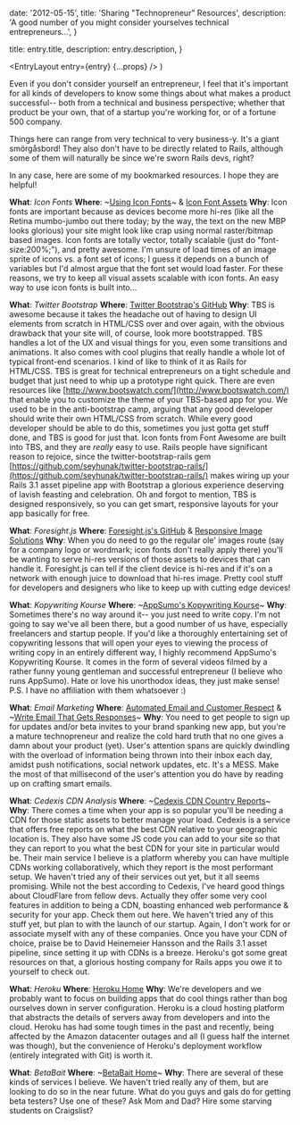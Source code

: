 
  date: '2012-05-15',
  title: 'Sharing "Technopreneur" Resources',
  description:
    'A good number of you might consider yourselves technical entrepreneurs...',
}

  title: entry.title,
  description: entry.description,
}

  <EntryLayout
    entry={entry}
    {...props}
  />
)

Even if you don't consider yourself an entrepreneur, I feel that it's important for all kinds of developers to know some things about what makes a product successful-- both from a technical and business perspective; whether that product be your own, that of a startup you're working for, or of a fortune 500 company.

Things here can range from very technical to very business-y. It's a giant smörgåsbord! They also don't have to be directly related to Rails, although some of them will naturally be since we're sworn Rails devs, right?

In any case, here are some of my bookmarked resources. I hope they are helpful!

**What**: _Icon Fonts_
**Where**: ~[Using Icon Fonts]()~ & [Icon Font Assets](http://css-tricks.com/flat-icons-icon-fonts/)
**Why**: Icon fonts are important because as devices become more hi-res (like all the Retina mumbo-jumbo out there today; by the way, the text on the new MBP looks glorious) your site might look like crap using normal raster/bitmap based images. Icon fonts are totally vector, totally scalable (just do "font-size:200%;"), and pretty awesome. I'm unsure of load times of an image sprite of icons vs. a font set of icons; I guess it depends on a bunch of variables but I'd almost argue that the font set would load faster. For these reasons, we try to keep all visual assets scalable with icon fonts. An easy way to use icon fonts is built into...

**What**: _Twitter Bootstrap_
**Where**: [Twitter Bootstrap's GitHub](http://getbootstrap.com/)
**Why**: TBS is awesome because it takes the headache out of having to design UI elements from scratch in HTML/CSS over and over again, with the obvious drawback that your site will, of course, look more bootstrapped. TBS handles a lot of the UX and visual things for you, even some transitions and animations. It also comes with cool plugins that really handle a whole lot of typical front-end scenarios. I kind of like to think of it as Rails for HTML/CSS. TBS is great for technical entrepreneurs on a tight schedule and budget that just need to whip up a prototype right quick. There are even resources like [http://www.bootswatch.com/](http://www.bootswatch.com/) that enable you to customize the theme of your TBS-based app for you. We used to be in the anti-bootstrap camp, arguing that any good developer should write their own HTML/CSS from scratch. While every good developer should be able to do this, sometimes you just gotta get stuff done, and TBS is good for just that. Icon fonts from Font Awesome are built into TBS, and they are _really_ easy to use. Rails people have significant reason to rejoice, since the twitter-bootstrap-rails gem [https://github.com/seyhunak/twitter-bootstrap-rails/](https://github.com/seyhunak/twitter-bootstrap-rails/) makes wiring up your Rails 3.1 asset pipeline app with Bootstrap a glorious experience deserving of lavish feasting and celebration. Oh and forgot to mention, TBS is designed responsively, so you can get smart, responsive layouts for your app basically for free.

**What**: _Foresight.js_
**Where**: [Foresight.js's GitHub](https://github.com/adamdbradley/foresight.js) & [Responsive Image Solutions](http://css-tricks.com/which-responsive-images-solution-should-you-use/)
**Why**: When you do need to go the regular ole' images route (say for a company logo or wordmark; icon fonts don't really apply there) you'll be wanting to serve hi-res versions of those assets to devices that can handle it. Foresight.js can tell if the client device is hi-res and if it's on a network with enough juice to download that hi-res image. Pretty cool stuff for developers and designers who like to keep up with cutting edge devices!

**What**: _Kopywriting Kourse_
**Where**: ~[AppSumo's Kopywriting Kourse]()~
**Why**: Sometimes there's no way around it-- you just need to write copy. I'm not going to say we've all been there, but a good number of us have, especially freelancers and startup people. If you'd like a thoroughly entertaining set of copywriting lessons that will open your eyes to viewing the process of writing copy in an entirely different way, I highly recommend AppSumo's Kopywriting Kourse. It comes in the form of several videos filmed by a rather funny young gentleman and successful entrepreneur (I believe who runs AppSumo). Hate or love his unorthodox ideas, they just make sense! P.S. I have no affiliation with them whatsoever :)

**What**: _Email Marketing_
**Where**: [Automated Email and Customer Respect](http://blog.intercom.io/automated-emails-customer-respect/?utm_source=feedburner&utm_medium=feed&utm_campaign=Feed%3A+contrast%2Fblog+%28The+Intercom+Blog%29) & ~[Write Email That Gets Responses]()~
**Why**: You need to get people to sign up for updates and/or beta invites to your brand spanking new app, but you're a mature technopreneur and realize the cold hard truth that no one gives a damn about your product (yet). User's attention spans are quickly dwindling with the overload of information being thrown into their inbox each day, amidst push notifications, social network updates, etc. It's a MESS. Make the most of that millisecond of the user's attention you do have by reading up on crafting smart emails.

**What**: _Cedexis CDN Analysis_
**Where**: ~[Cedexis CDN Country Reports]()~
**Why**: There comes a time when your app is so popular you'll be needing a CDN for those static assets to better manage your load. Cedexis is a service that offers free reports on what the best CDN relative to your geographic location is. They also have some JS code you can add to your site so that they can report to you what the best CDN for your site in particular would be. Their main service I believe is a platform whereby you can have multiple CDNs working collaboratively, which they report is the most performant setup. We haven't tried any of their services out yet, but it all seems promising. While not the best according to Cedexis, I've heard good things about CloudFlare from fellow devs. Actually they offer some very cool features in addition to being a CDN, boasting enhanced web performance & security for your app. Check them out here. We haven't tried any of this stuff yet, but plan to with the launch of our startup. Again, I don't work for or associate myself with any of these companies. Once you have your CDN of choice, praise be to David Heinemeier Hansson and the Rails 3.1 asset pipeline, since setting it up with CDNs is a breeze. Heroku's got some great resources on that, a glorious hosting company for Rails apps you owe it to yourself to check out.

**What**: _Heroku_
**Where**: [Heroku Home](http://www.heroku.com/)
**Why**: We're developers and we probably want to focus on building apps that do cool things rather than bog ourselves down in server configuration. Heroku is a cloud hosting platform that abstracts the details of servers away from developers and into the cloud. Heroku has had some tough times in the past and recently, being affected by the Amazon datacenter outages and all (I guess half the internet was though), but the convenience of Heroku's deployment workflow (entirely integrated with Git) is worth it.

**What**: _BetaBait_
**Where**: ~[BetaBait Home]()~
**Why**: There are several of these kinds of services I believe. We haven't tried really any of them, but are looking to do so in the near future. What do you guys and gals do for getting beta testers? Use one of these? Ask Mom and Dad? Hire some starving students on Craigslist?
